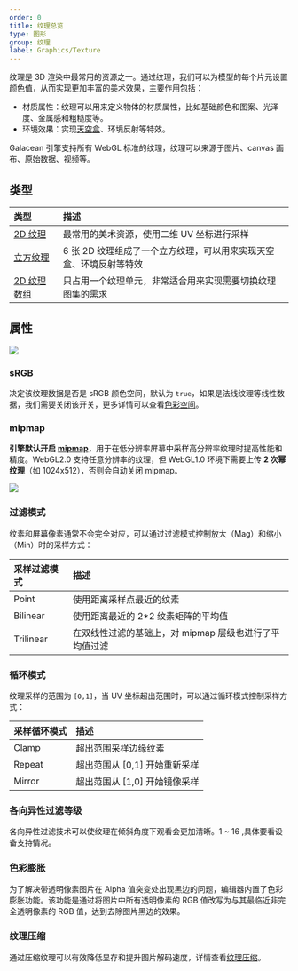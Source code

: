 ```yaml
---
order: 0
title: 纹理总览
type: 图形
group: 纹理
label: Graphics/Texture
---
```


纹理是 3D 渲染中最常用的资源之一。通过纹理，我们可以为模型的每个片元设置颜色值，从而实现更加丰富的美术效果，主要作用包括：

- 材质属性：纹理可以用来定义物体的材质属性，比如基础颜色和图案、光泽度、金属感和粗糙度等。
- 环境效果：实现[天空盒](/docs/graphics/background/sky/)、环境反射等特效。

Galacean 引擎支持所有 WebGL 标准的纹理，纹理可以来源于图片、canvas 画布、原始数据、视频等。

## 类型

| 类型                                     | 描述                                                               |
| :--------------------------------------- | :----------------------------------------------------------------- |
| [2D 纹理](/docs/graphics/texture/2d/)    | 最常用的美术资源，使用二维 UV 坐标进行采样                         |
| [立方纹理](/docs/graphics/texture/cube/) | 6 张 2D 纹理组成了一个立方纹理，可以用来实现天空盒、环境反射等特效 |
| [2D 纹理数组](/apis/core/#Texture2DArray)                              | 只占用一个纹理单元，非常适合用来实现需要切换纹理图集的需求         |

## 属性

<Image src ="https://gw.alipayobjects.com/zos/OasisHub/c4945cc8-8cba-48a7-85ae-f6f2903fcfe1/image-20250529143945756.png" />

### sRGB
决定该纹理数据是否是 sRGB 颜色空间，默认为 `true`，如果是法线纹理等线性数据，我们需要关闭该开关，更多详情可以查看[色彩空间](/docs/core/color/)。

### mipmap

**引擎默认开启 [mipmap](/apis/core/#Texture-generateMipmaps)**，用于在低分辨率屏幕中采样高分辨率纹理时提高性能和精度。WebGL2.0 支持任意分辨率的纹理，但 WebGL1.0 环境下需要上传 **2 次幂纹理**（如 1024x512），否则会自动关闭 mipmap。

<Image src="https://gw.alipayobjects.com/mdn/rms_d27172/afts/img/A*mTBvTJ7Czt4AAAAAAAAAAAAAARQnAQ" />


### 过滤模式

纹素和屏幕像素通常不会完全对应，可以通过过滤模式控制放大（Mag）和缩小（Min）时的采样方式：

| 采样过滤模式 | 描述                                                   |
| :----------- | :----------------------------------------------------- |
| Point        | 使用距离采样点最近的纹素                               |
| Bilinear     | 使用距离最近的 2\*2 纹素矩阵的平均值                   |
| Trilinear    | 在双线性过滤的基础上，对 mipmap 层级也进行了平均值过滤 |


### 循环模式

纹理采样的范围为 `[0,1]`，当 UV 坐标超出范围时，可以通过循环模式控制采样方式：

| 采样循环模式 | 描述                          |
| :----------- | :---------------------------- |
| Clamp        | 超出范围采样边缘纹素          |
| Repeat       | 超出范围从 [0,1] 开始重新采样 |
| Mirror       | 超出范围从 [1,0] 开始镜像采样 |



### 各向异性过滤等级

各向异性过滤技术可以使纹理在倾斜角度下观看会更加清晰。1 ~ 16 ,具体要看设备支持情况。

### 色彩膨胀
为了解决带透明像素图片在 Alpha 值突变处出现黑边的问题，编辑器内置了色彩膨胀功能。该功能是通过将图片中所有透明像素的 RGB 值改写为与其最临近非完全透明像素的 RGB 值，达到去除图片黑边的效果。

### 纹理压缩

通过压缩纹理可以有效降低显存和提升图片解码速度，详情查看[纹理压缩](/docs/graphics/texture/compression/)。

